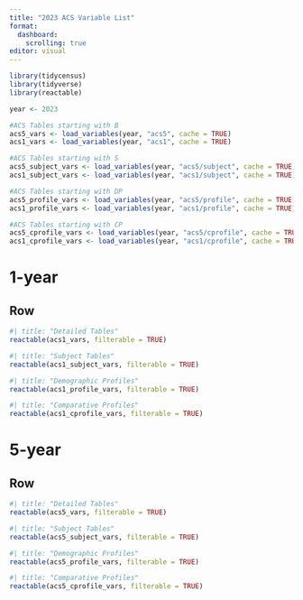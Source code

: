 ```yaml
---
title: "2023 ACS Variable List"
format: 
  dashboard:
    scrolling: true
editor: visual
---
```


```r
library(tidycensus)
library(tidyverse)
library(reactable)

year <- 2023

#ACS Tables starting with B
acs5_vars <- load_variables(year, "acs5", cache = TRUE)
acs1_vars <- load_variables(year, "acs1", cache = TRUE)

#ACS Tables starting with S
acs5_subject_vars <- load_variables(year, "acs5/subject", cache = TRUE)
acs1_subject_vars <- load_variables(year, "acs1/subject", cache = TRUE)

#ACS Tables starting with DP
acs5_profile_vars <- load_variables(year, "acs5/profile", cache = TRUE)
acs1_profile_vars <- load_variables(year, "acs1/profile", cache = TRUE)

#ACS Tables starting with CP
acs5_cprofile_vars <- load_variables(year, "acs5/cprofile", cache = TRUE)
acs1_cprofile_vars <- load_variables(year, "acs1/cprofile", cache = TRUE)

```

# 1-year

## Row {.tabset}

```r
#| title: "Detailed Tables"
reactable(acs1_vars, filterable = TRUE)
```

```r
#| title: "Subject Tables"
reactable(acs1_subject_vars, filterable = TRUE)
```

```r
#| title: "Demographic Profiles"
reactable(acs1_profile_vars, filterable = TRUE)
```

```r
#| title: "Comparative Profiles"
reactable(acs1_cprofile_vars, filterable = TRUE)
```

# 5-year

## Row {.tabset}

```r
#| title: "Detailed Tables"
reactable(acs5_vars, filterable = TRUE)
```

```r
#| title: "Subject Tables"
reactable(acs5_subject_vars, filterable = TRUE)
```

```r
#| title: "Demographic Profiles"
reactable(acs5_profile_vars, filterable = TRUE)
```

```r
#| title: "Comparative Profiles"
reactable(acs5_cprofile_vars, filterable = TRUE)
```

